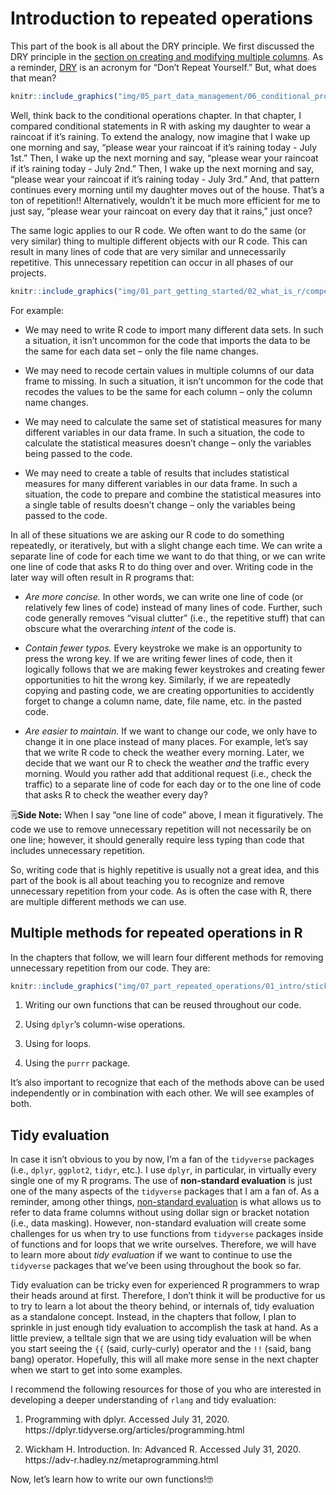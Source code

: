 # Introduction to repeated operations

<!--
We rarely _have_ to use the techniques that we will learn in this part of the book to accomplish a given task.
-->

This part of the book is all about the DRY principle. We first discussed the DRY principle in the [section on creating and modifying multiple columns](#adding-or-modifying-multiple-columns). As a reminder, [DRY](https://en.wikipedia.org/wiki/Don%27t_repeat_yourself) is an acronym for "Don't Repeat Yourself." But, what does that mean? 

```r
knitr::include_graphics("img/05_part_data_management/06_conditional_processing/rain.png")
```

Well, think back to the conditional operations chapter. In that chapter, I compared conditional statements in R with asking my daughter to wear a raincoat if it's raining. To extend the analogy, now imagine that I wake up one morning and say, "please wear your raincoat if it's raining today - July 1st." Then, I wake up the next morning and say, "please wear your raincoat if it's raining today - July 2nd." Then, I wake up the next morning and say, "please wear your raincoat if it's raining today - July 3rd." And, that pattern continues every morning until my daughter moves out of the house. That's a ton of repetition!! Alternatively, wouldn't it be much more efficient for me to just say, "please wear your raincoat on every day that it rains," just once?

The same logic applies to our R code. We often want to do the same (or very similar) thing to multiple different objects with our R code. This can result in many lines of code that are very similar and unnecessarily repetitive. This unnecessary repetition can occur in all phases of our projects.

```r
knitr::include_graphics("img/01_part_getting_started/02_what_is_r/competencies_overview.png")
```

For example:

* We may need to write R code to import many different data sets. In such a situation, it isn't uncommon for the code that imports the data to be the same for each data set -- only the file name changes. 

* We may need to recode certain values in multiple columns of our data frame to missing. In such a situation, it isn't uncommon for the code that recodes the values to be the same for each column -- only the column name changes. 

* We may need to calculate the same set of statistical measures for many different variables in our data frame. In such a situation, the code to calculate the statistical measures doesn't change -- only the variables being passed to the code. 

* We may need to create a table of results that includes statistical measures for many different variables in our data frame. In such a situation, the code to prepare and combine the statistical measures into a single table of results doesn't change -- only the variables being passed to the code. 

In all of these situations we are asking our R code to do something repeatedly, or iteratively, but with a slight change each time. We can write a separate line of code for each time we want to do that thing, or we can write one line of code that asks R to do thing over and over. Writing code in the later way will often result in R programs that:

* *Are more concise.* In other words, we can write one line of code (or relatively few lines of code) instead of many lines of code. Further, such code generally removes "visual clutter" (i.e., the repetitive stuff) that can obscure what the overarching _intent_ of the code is.

* *Contain fewer typos.* Every keystroke we make is an opportunity to press the wrong key. If we are writing fewer lines of code, then it logically follows that we are making fewer keystrokes and creating fewer opportunities to hit the wrong key. Similarly, if we are repeatedly copying and pasting code, we are creating opportunities to accidently forget to change a column name, date, file name, etc. in the pasted code.

* *Are easier to maintain.* If we want to change our code, we only have to change it in one place instead of many places. For example, let's say that we write R code to check the weather every morning. Later, we decide that we want our R to check the weather _and_ the traffic every morning. Would you rather add that additional request (i.e., check the traffic) to a separate line of code for each day or to the one line of code that asks R to check the weather every day?

<p class="note"> 🗒**Side Note:** When I say "one line of code" above, I mean it figuratively. The code we use to remove unnecessary repetition will not necessarily be on one line; however, it should generally require less typing than code that includes unnecessary repetition.</p>

So, writing code that is highly repetitive is usually not a great idea, and this part of the book is all about teaching you to recognize and remove unnecessary repetition from your code. As is often the case with R, there are multiple different methods we can use.

## Multiple methods for repeated operations in R

In the chapters that follow, we will learn four different methods for removing unnecessary repetition from our code. They are:

```r
knitr::include_graphics("img/07_part_repeated_operations/01_intro/stickers.png")
```

1. Writing our own functions that can be reused throughout our code.

2. Using `dplyr`'s column-wise operations.

3. Using for loops.

4. Using the `purrr` package.

It's also important to recognize that each of the methods above can be used independently or in combination with each other. We will see examples of both.

## Tidy evaluation

In case it isn't obvious to you by now, I'm a fan of the `tidyverse` packages (i.e., `dplyr`, `ggplot2`, `tidyr`, etc.). I use `dplyr`, in particular, in virtually every single one of my R programs. The use of **non-standard evaluation** is just one of the many aspects of the `tidyverse` packages that I am a fan of. As a reminder, among other things, [non-standard evaluation](#non-standard-evaluation) is what allows us to refer to data frame columns without using dollar sign or bracket notation (i.e., data masking). However, non-standard evaluation will create some challenges for us when try to use functions from `tidyverse` packages inside of functions and for loops that we write ourselves. Therefore, we will have to learn more about _tidy evaluation_ if we want to continue to use the `tidyverse` packages that we've been using throughout the book so far.

Tidy evaluation can be tricky even for experienced R programmers to wrap their heads around at first. Therefore, I don't think it will be productive for us to try to learn a lot about the theory behind, or internals of, tidy evaluation as a standalone concept. Instead, in the chapters that follow, I plan to sprinkle in just enough tidy evaluation to accomplish the task at hand. As a little preview, a telltale sign that we are using tidy evaluation will be when you start seeing the `{{` (said, curly-curly) operator and the `!!` (said, bang bang) operator. Hopefully, this will all make more sense in the next chapter when we start to get into some examples. 

I recommend the following resources for those of you who are interested in developing a deeper understanding of `rlang` and tidy evaluation:

1. Programming with dplyr. Accessed July 31, 2020. https://dplyr.tidyverse.org/articles/programming.html

2. Wickham H. Introduction. In: Advanced R. Accessed July 31, 2020. https://adv-r.hadley.nz/metaprogramming.html

Now, let's learn how to write our own functions!🤓
